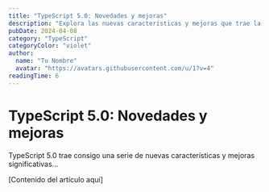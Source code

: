 ```yaml
---
title: "TypeScript 5.0: Novedades y mejoras"
description: "Explora las nuevas características y mejoras que trae la última versión de TypeScript..."
pubDate: 2024-04-08
category: "TypeScript"
categoryColor: "violet"
author:
  name: "Tu Nombre"
  avatar: "https://avatars.githubusercontent.com/u/1?v=4"
readingTime: 6
---
```


# TypeScript 5.0: Novedades y mejoras

TypeScript 5.0 trae consigo una serie de nuevas características y mejoras significativas...

[Contenido del artículo aquí]